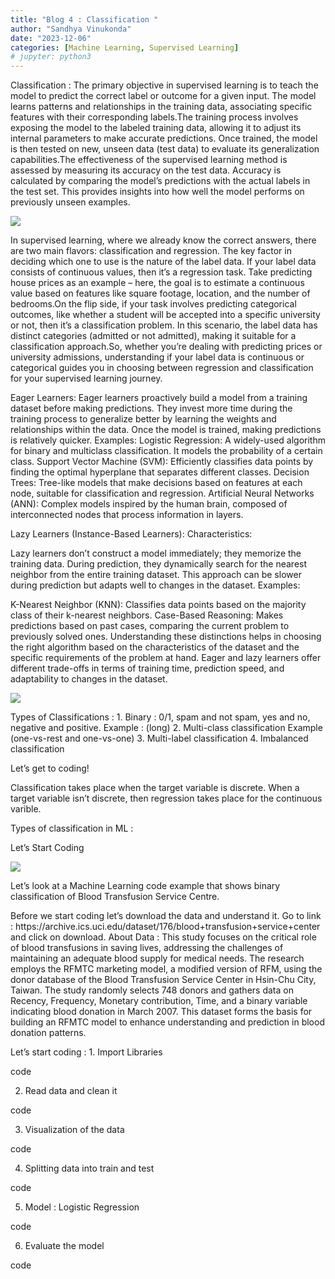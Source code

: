 ```yaml
---
title: "Blog 4 : Classification "
author: "Sandhya Vinukonda"
date: "2023-12-06"
categories: [Machine Learning, Supervised Learning]
# jupyter: python3
---
```


Classification : The primary objective in supervised learning is to teach the model to predict the correct label or outcome for a given input. The model learns patterns and relationships in the training data, associating specific features with their corresponding labels.The training process involves exposing the model to the labeled training data, allowing it to adjust its internal parameters to make accurate predictions. Once trained, the model is then tested on new, unseen data (test data) to evaluate its generalization capabilities.The effectiveness of the supervised learning method is assessed by measuring its accuracy on the test data. Accuracy is calculated by comparing the model's predictions with the actual labels in the test set. This provides insights into how well the model performs on previously unseen examples.

![](Supervised_Learning.png)

In supervised learning, where we already know the correct answers, there are two main flavors: classification and regression. The key factor in deciding which one to use is the nature of the label data. If your label data consists of continuous values, then it's a regression task. Take predicting house prices as an example – here, the goal is to estimate a continuous value based on features like square footage, location, and the number of bedrooms.On the flip side, if your task involves predicting categorical outcomes, like whether a student will be accepted into a specific university or not, then it's a classification problem. In this scenario, the label data has distinct categories (admitted or not admitted), making it suitable for a classification approach.So, whether you're dealing with predicting prices or university admissions, understanding if your label data is continuous or categorical guides you in choosing between regression and classification for your supervised learning journey.


Eager Learners:
Eager learners proactively build a model from a training dataset before making predictions.
They invest more time during the training process to generalize better by learning the weights and relationships within the data.
Once the model is trained, making predictions is relatively quicker.
Examples:
Logistic Regression: A widely-used algorithm for binary and multiclass classification. It models the probability of a certain class.
Support Vector Machine (SVM): Efficiently classifies data points by finding the optimal hyperplane that separates different classes.
Decision Trees: Tree-like models that make decisions based on features at each node, suitable for classification and regression.
Artificial Neural Networks (ANN): Complex models inspired by the human brain, composed of interconnected nodes that process information in layers.


Lazy Learners (Instance-Based Learners):
Characteristics:

Lazy learners don't construct a model immediately; they memorize the training data.
During prediction, they dynamically search for the nearest neighbor from the entire training dataset.
This approach can be slower during prediction but adapts well to changes in the dataset.
Examples:

K-Nearest Neighbor (KNN): Classifies data points based on the majority class of their k-nearest neighbors.
Case-Based Reasoning: Makes predictions based on past cases, comparing the current problem to previously solved ones.
Understanding these distinctions helps in choosing the right algorithm based on the characteristics of the dataset and the specific requirements of the problem at hand. Eager and lazy learners offer different trade-offs in terms of training time, prediction speed, and adaptability to changes in the dataset.

![](Classifcation_Types.png)

Types of Classifications : 
1. Binary : 0/1, spam and not spam, yes and no, negative and positive.
Example : (long) 
2. Multi-class classification 
Example (one-vs-rest and one-vs-one)
3. Multi-label classification 
4. Imbalanced classification 

Let’s get to coding! 


Classification takes place when the target variable is discrete. 
When a target variable isn't discrete, then regression takes place for the continuous varible. 

Types of classification in ML : 

Let’s Start Coding 

![](LR_StepsOfCode.png)

Let's look at a Machine Learning code example that shows binary classification of Blood Transfusion Service Centre. 

Before we start coding let’s download the data and understand it. 
Go to link : https://archive.ics.uci.edu/dataset/176/blood+transfusion+service+center and click on download. 
About Data : This study focuses on the critical role of blood transfusions in saving lives, addressing the challenges of maintaining an adequate blood supply for medical needs. The research employs the RFMTC marketing model, a modified version of RFM, using the donor database of the Blood Transfusion Service Center in Hsin-Chu City, Taiwan. The study randomly selects 748 donors and gathers data on Recency, Frequency, Monetary contribution, Time, and a binary variable indicating blood donation in March 2007. This dataset forms the basis for 
building an RFMTC model to enhance understanding and prediction in blood donation patterns.

Let’s start coding : 
1. Import Libraries 

code 

2. Read data and clean it 

code 

3. Visualization of the data 

code

4. Splitting data into train and test

code

5. Model : Logistic Regression

code

6. Evaluate the model 

code 

